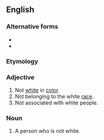 ==English==

===Alternative forms===
* {{l|en|non-white}}
* {{l|en|non-White}}

===Etymology===
{{prefix|en|non|white}}

===Adjective===
{{en-adj|-}}

# Not [[white]] in [[color]].
# Not belonging to the white [[race]].
# Not associated with white people.

===Noun===
{{en-noun}}

# A person who is not white.
